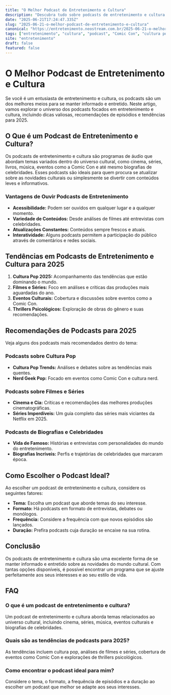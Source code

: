 ```yaml
---
title: "O Melhor Podcast de Entretenimento e Cultura"
description: "Descubra tudo sobre podcasts de entretenimento e cultura: dicas, recomendações e tendências para 2025."
date: "2025-06-21T17:24:47.335Z"
slug: "2025-06-21-o-melhor-podcast-de-entretenimento-e-cultura"
canonical: "https://entretenimento.neostream.com.br/2025-06-21-o-melhor-podcast-de-entretenimento-e-cultura"
tags: ["entretenimento", "cultura", "podcast", "Comic Con", "cultura pop"]
site: "entretenimento"
draft: false
featured: false
---
```


# O Melhor Podcast de Entretenimento e Cultura

Se você é um entusiasta de entretenimento e cultura, os podcasts são um dos melhores meios para se manter informado e entretido. Neste artigo, vamos explorar o universo dos podcasts focados em entretenimento e cultura, incluindo dicas valiosas, recomendações de episódios e tendências para 2025.

## O Que é um Podcast de Entretenimento e Cultura?

Os podcasts de entretenimento e cultura são programas de áudio que abordam temas variados dentro do universo cultural, como cinema, séries, livros, música, eventos como a Comic Con e até mesmo biografias de celebridades. Esses podcasts são ideais para quem procura se atualizar sobre as novidades culturais ou simplesmente se divertir com conteúdos leves e informativos.

### Vantagens de Ouvir Podcasts de Entretenimento

- **Acessibilidade:** Podem ser ouvidos em qualquer lugar e a qualquer momento.
- **Variedade de Conteúdos:** Desde análises de filmes até entrevistas com celebridades.
- **Atualizações Constantes:** Conteúdos sempre frescos e atuais.
- **Interatividade:** Alguns podcasts permitem a participação do público através de comentários e redes sociais.

## Tendências em Podcasts de Entretenimento e Cultura para 2025

1. **Cultura Pop 2025:** Acompanhamento das tendências que estão dominando o mundo.
2. **Filmes e Séries:** Foco em análises e críticas das produções mais aguardadas do ano.
3. **Eventos Culturais:** Cobertura e discussões sobre eventos como a Comic Con.
4. **Thrillers Psicológicos:** Exploração de obras do gênero e suas recomendações.

## Recomendações de Podcasts para 2025

Veja alguns dos podcasts mais recomendados dentro do tema:

### Podcasts sobre Cultura Pop

- **Cultura Pop Trends:** Análises e debates sobre as tendências mais quentes.
- **Nerd Geek Pop:** Focado em eventos como Comic Con e cultura nerd.

### Podcasts sobre Filmes e Séries

- **Cinema e Cia:** Críticas e recomendações das melhores produções cinematográficas.
- **Séries Imperdíveis:** Um guia completo das séries mais viciantes da Netflix em 2025.

### Podcasts de Biografias e Celebridades

- **Vida de Famoso:** Histórias e entrevistas com personalidades do mundo do entretenimento.
- **Biografias Incríveis:** Perfis e trajetórias de celebridades que marcaram época.

## Como Escolher o Podcast Ideal?

Ao escolher um podcast de entretenimento e cultura, considere os seguintes fatores:

- **Tema:** Escolha um podcast que aborde temas do seu interesse.
- **Formato:** Há podcasts em formato de entrevistas, debates ou monólogos.
- **Frequência:** Considere a frequência com que novos episódios são lançados.
- **Duração:** Prefira podcasts cuja duração se encaixe na sua rotina.

## Conclusão

Os podcasts de entretenimento e cultura são uma excelente forma de se manter informado e entretido sobre as novidades do mundo cultural. Com tantas opções disponíveis, é possível encontrar um programa que se ajuste perfeitamente aos seus interesses e ao seu estilo de vida.

## FAQ

### O que é um podcast de entretenimento e cultura?

Um podcast de entretenimento e cultura aborda temas relacionados ao universo cultural, incluindo cinema, séries, música, eventos culturais e biografias de celebridades.

### Quais são as tendências de podcasts para 2025?

As tendências incluem cultura pop, análises de filmes e séries, cobertura de eventos como Comic Con e explorações de thrillers psicológicos.

### Como encontrar o podcast ideal para mim?

Considere o tema, o formato, a frequência de episódios e a duração ao escolher um podcast que melhor se adapte aos seus interesses.
